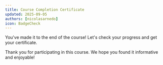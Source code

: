 ```yaml
---
title: Course Completion Certificate
updated: 2025-09-05
authors: [nicolasarnedo]
icon: BadgeCheck
---
```



You've made it to the end of the course! Let's check your progress and get your certificate.

<CertificatePage courseId="web3-community-architect"/>

Thank you for participating in this course. We hope you found it informative and enjoyable!
